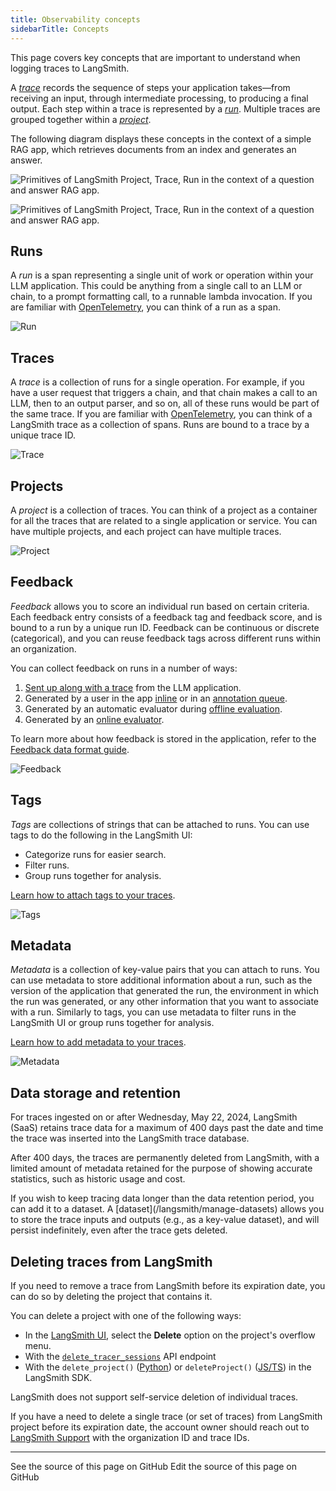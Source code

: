 ```yaml
---
title: Observability concepts
sidebarTitle: Concepts
---
```


This page covers key concepts that are important to understand when logging traces to LangSmith.

A [_trace_](#traces) records the sequence of steps your application takes—from receiving an input, through intermediate processing, to producing a final output. Each step within a trace is represented by a [_run_](#runs). Multiple traces are grouped together within a [_project_](#projects).

The following diagram displays these concepts in the context of a simple RAG app, which retrieves documents from an index and generates an answer.

<div style={{ textAlign: 'center' }}>
<img
    className="block dark:hidden"
    src="/langsmith/images/primitives.png"
    alt="Primitives of LangSmith Project, Trace, Run in the context of a question and answer RAG app."
/>

<img
    className="hidden dark:block"
    src="/langsmith/images/primitives-dark.png"
    alt="Primitives of LangSmith Project, Trace, Run in the context of a question and answer RAG app."
/>
</div>

## Runs

A _run_ is a span representing a single unit of work or operation within your LLM application. This could be anything from a single call to an LLM or chain, to a prompt formatting call, to a runnable lambda invocation. If you are familiar with [OpenTelemetry](https://opentelemetry.io/), you can think of a run as a span.

![Run](/langsmith/images/run.png)

## Traces

A _trace_ is a collection of runs for a single operation. For example, if you have a user request that triggers a chain, and that chain makes a call to an LLM, then to an output parser, and so on, all of these runs would be part of the same trace. If you are familiar with [OpenTelemetry](https://opentelemetry.io/), you can think of a LangSmith trace as a collection of spans. Runs are bound to a trace by a unique trace ID.

![Trace](/langsmith/images/trace.png)

## Projects

A _project_ is a collection of traces. You can think of a project as a container for all the traces that are related to a single application or service. You can have multiple projects, and each project can have multiple traces.

![Project](/langsmith/images/project.png)

## Feedback

_Feedback_ allows you to score an individual run based on certain criteria. Each feedback entry consists of a feedback tag and feedback score, and is bound to a run by a unique run ID. Feedback can be continuous or discrete (categorical), and you can reuse feedback tags across different runs within an organization.

You can collect feedback on runs in a number of ways:

1. [Sent up along with a trace](/langsmith/attach-user-feedback) from the LLM application.
2. Generated by a user in the app [inline](/langsmith/annotate-traces-inline) or in an [annotation queue](/langsmith/annotation-queues).
3. Generated by an automatic evaluator during [offline evaluation](/langsmith/evaluate-llm-application).
4. Generated by an [online evaluator](/langsmith/online-evaluations).

To learn more about how feedback is stored in the application, refer to the [Feedback data format guide](/langsmith/feedback-data-format).

![Feedback](/langsmith/images/feedback.png)

## Tags

_Tags_ are collections of strings that can be attached to runs. You can use tags to do the following in the LangSmith UI:

- Categorize runs for easier search.
- Filter runs.
- Group runs together for analysis.

[Learn how to attach tags to your traces](/langsmith/add-metadata-tags).

![Tags](/langsmith/images/tags.png)

## Metadata

_Metadata_ is a collection of key-value pairs that you can attach to runs. You can use metadata to store additional information about a run, such as the version of the application that generated the run, the environment in which the run was generated, or any other information that you want to associate with a run. Similarly to tags, you can use metadata to filter runs in the LangSmith UI or group runs together for analysis.

[Learn how to add metadata to your traces](/langsmith/add-metadata-tags).

![Metadata](/langsmith/images/metadata.png)

## Data storage and retention

For traces ingested on or after Wednesday, May 22, 2024, LangSmith (SaaS) retains trace data for a maximum of 400 days past the date and time the trace was inserted into the LangSmith trace database.

After 400 days, the traces are permanently deleted from LangSmith, with a limited amount of metadata retained for the purpose of showing accurate statistics, such as historic usage and cost.

<Note>
If you wish to keep tracing data longer than the data retention period, you can add it to a dataset. A [dataset](/langsmith/manage-datasets) allows you to store the trace inputs and outputs (e.g., as a key-value dataset), and will persist indefinitely, even after the trace gets deleted.
</Note>

## Deleting traces from LangSmith

If you need to remove a trace from LangSmith before its expiration date, you can do so by deleting the project that contains it.

You can delete a project with one of the following ways:

- In the [LangSmith UI](https://smith.langchain.com), select the **Delete** option on the project's overflow menu.
- With the [`delete_tracer_sessions`](https://api.smith.langchain.com/redoc#tag/tracer-sessions/operation/delete_tracer_session_api_v1_sessions__session_id__delete) API endpoint
- With the `delete_project()` ([Python](/langsmith/python-sdk)) or `deleteProject()` ([JS/TS](/langsmith/js-ts-sdk)) in the LangSmith SDK.

LangSmith does not support self-service deletion of individual traces.

If you have a need to delete a single trace (or set of traces) from LangSmith project before its expiration date, the account owner should reach out to [LangSmith Support](mailto:support@langchain.dev) with the organization ID and trace IDs.

---

<CardGroup cols={2}>
  <Card title="View Source" icon="eye" href="https://github.com/langchain-ai/docs/blob/main/src/langsmith/observability-concepts.mdx">
    See the source of this page on GitHub
  </Card>
  <Card title="Edit Source" icon="pen-to-square" href="https://github.com/langchain-ai/docs/edit/main/src/langsmith/observability-concepts.mdx">
    Edit the source of this page on GitHub
  </Card>
</CardGroup>
